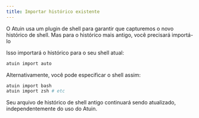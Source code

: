 ```yaml
---
title: Importar histórico existente
---
```


O Atuin usa um plugin de shell para garantir que capturemos o novo histórico de shell. Mas para
o histórico mais antigo, você precisará importá-lo

Isso importará o histórico para o seu shell atual:

```sh
atuin import auto
```

Alternativamente, você pode especificar o shell assim:

```sh
atuin import bash
atuin import zsh # etc
```

Seu arquivo de histórico de shell antigo continuará sendo atualizado, independentemente do uso do Atuin.
